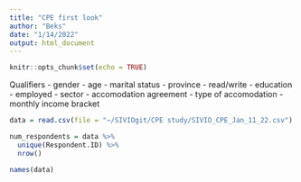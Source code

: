 ```yaml
---
title: "CPE first look"
author: "Beks"
date: "1/14/2022"
output: html_document
---
```


```r
knitr::opts_chunk$set(echo = TRUE)
```

Qualifiers
- gender
- age
- marital status
- province
- read/write
- education
- employed
- sector
- accomodation agreement
- type of accomodation
- monthly income bracket

```r
data = read.csv(file = "~/SIVIOgit/CPE study/SIVIO_CPE_Jan_11_22.csv")

num_respondents = data %>%
  unique(Respondent.ID) %>%
  nrow()

names(data)
```

